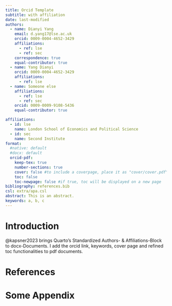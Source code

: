 ---
title: Orcid Template
subtitle: with affiliation
date: last-modified
authors:
  - name: Dianyi Yang
    email: d.yang17@lse.ac.uk
    orcid: 0009-0004-4652-3429
    affiliations:
      - ref: lse
      - ref: sec
    correspondence: true
    equal-contributor: true
  - name: Yang Dianyi 
    orcid: 0009-0004-4652-3429
    affiliations: 
      - ref: lse
  - name: Someone else
    affiliations:
      - ref: lse
      - ref: sec
    orcid: 0009-0009-9108-5436
    equal-contributor: true

affiliations:
  - id: lse
    name: London School of Economics and Political Science
  - id: sec
    name: Second Institute
format:
  #native: default
  #docx: default
  orcid-pdf:
    keep-tex: true
    number-sections: true
    cover: false #to include a coverpage, place it as "cover/cover.pdf"
    toc: false
    toc-newpage: false #if true, toc will be displayed on a new page
bibliography: references.bib
csl: extra/apa.csl
abstract: This is an abstract.
keywords: a, b, c
---

# Introduction

@kapsner2023 brings Quarto's Standardized Authors- & Affiliations-Block to docx-Documents. I add the orcid link, keywords, cover page and refined toc functionalities to pdf documents.

# References {.unnumbered}

::: {#refs}
:::

\appendix

# Some Appendix {.appendix}

